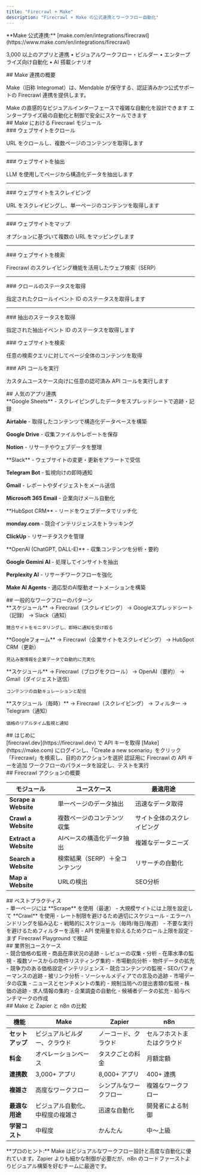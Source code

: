 ```yaml
---
title: "Firecrawl + Make"
description: "Firecrawl + Make の公式連携とワークフロー自動化"
---
```


<Note>
**Make 公式連携:** [make.com/en/integrations/firecrawl](https://www.make.com/en/integrations/firecrawl)

3,000 以上のアプリと連携 • ビジュアルワークフロー・ビルダー • エンタープライズ向け自動化 • AI 搭載シナリオ
</Note>

<div id="make-integration-overview">
  ## Make 連携の概要
</div>

Make（旧称 Integromat）は、Mendable が保守する、認証済みかつ公式サポートの Firecrawl 連携を提供します。

<CardGroup cols={2}>
  <Card title="ビジュアルワークフロー・ビルダー" icon="diagram-project">
    Make の直感的なビジュアルインターフェースで複雑な自動化を設計できます
  </Card>

  <Card title="エンタープライズ対応" icon="building">
    エンタープライズ級の自動化と制御で安全にスケールできます
  </Card>
</CardGroup>

<div id="firecrawl-modules-in-make">
  ## Make における Firecrawl モジュール
</div>

<AccordionGroup>
  <Accordion title="アクション（7 モジュール）" icon="bolt">

<div id="crawl-a-website">
  ### ウェブサイトをクロール
</div>

URL をクロールし、複数ページのコンテンツを取得します

---

<div id="extract-a-website">
  ### ウェブサイトを抽出
</div>

LLM を使用してページから構造化データを抽出します

---

<div id="scrape-a-website">
  ### ウェブサイトをスクレイピング
</div>

URL をスクレイピングし、単一ページのコンテンツを取得します

---

<div id="map-a-website">
  ### ウェブサイトをマップ
</div>

オプションに基づいて複数の URL をマッピングします

---

<div id="search-a-website">
  ### ウェブサイトを検索
</div>

Firecrawl のスクレイピング機能を活用したウェブ検索（SERP）

---

<div id="get-crawl-status">
  ### クロールのステータスを取得
</div>

指定されたクロールイベント ID のステータスを取得します

---

<div id="get-extract-status">
  ### 抽出のステータスを取得
</div>

指定された抽出イベント ID のステータスを取得します

  </Accordion>

  <Accordion title="検索（1 モジュール）" icon="magnifying-glass">

<div id="search-a-website">
  ### ウェブサイトを検索
</div>

任意の検索クエリに対してページ全体のコンテンツを取得

  </Accordion>

  <Accordion title="高度" icon="code">

<div id="make-an-api-call">
  ### API コールを実行
</div>

カスタムユースケース向けに任意の認可済み API コールを実行します

  </Accordion>
</AccordionGroup>

<div id="popular-app-integrations">
  ## 人気のアプリ連携
</div>

<Tabs>
  <Tab title="Data Storage">
**Google Sheets** - スクレイピングしたデータをスプレッドシートで追跡・記録

**Airtable** - 取得したコンテンツで構造化データベースを構築

**Google Drive** - 収集ファイルやレポートを保存

**Notion** - リサーチやウェブデータを整理
  </Tab>

  <Tab title="Communication">
**Slack** - ウェブサイトの変更・更新をアラートで受信

**Telegram Bot** - 監視向けの即時通知

**Gmail** - レポートやダイジェストをメール送信

**Microsoft 365 Email** - 企業向けメール自動化
  </Tab>

  <Tab title="CRM & Sales">
**HubSpot CRM** - リードをウェブデータでリッチ化

**monday.com** - 競合インテリジェンスをトラッキング

**ClickUp** - リサーチタスクを管理
  </Tab>

  <Tab title="AI Tools">
**OpenAI (ChatGPT, DALL-E)** - 収集コンテンツを分析・要約

**Google Gemini AI** - 処理してインサイトを抽出

**Perplexity AI** - リサーチワークフローを強化

**Make AI Agents** - 適応型のAI駆動オートメーションを構築
  </Tab>
</Tabs>

<div id="common-workflow-patterns">
  ## 一般的なワークフローのパターン
</div>

<CardGroup cols={2}>
  <Card title="Competitor Monitoring" icon="binoculars">
    **スケジュール** → Firecrawl（スクレイピング） → Googleスプレッドシート（記録） → Slack（通知）

    競合サイトをモニタリングし、即時に通知を受け取る
  </Card>

  <Card title="Lead Enrichment" icon="users">
    **Googleフォーム** → Firecrawl（企業サイトをスクレイピング） → HubSpot CRM（更新）

    見込み客情報を企業データで自動的に充実化
  </Card>

  <Card title="Content Aggregation" icon="newspaper">
    **スケジュール** → Firecrawl（ブログをクロール） → OpenAI（要約） → Gmail（ダイジェスト送信）

    コンテンツの自動キュレーションと配信
  </Card>

  <Card title="Price Monitoring" icon="chart-line">
    **スケジュール（毎時）** → Firecrawl（スクレイピング） → フィルター → Telegram（通知）

    価格のリアルタイム監視と通知
  </Card>
</CardGroup>

<div id="getting-started">
  ## はじめに
</div>

<Steps>
  <Step title="Firecrawl にサインアップ">
    [firecrawl.dev](https://firecrawl.dev) で API キーを取得
  </Step>

  <Step title="Make でシナリオを作成">
    [Make](https://make.com) にログインし、「Create a new scenario」をクリック
  </Step>

  <Step title="Firecrawl モジュールを追加">
    「Firecrawl」を検索し、目的のアクションを選択
  </Step>

  <Step title="API キーで接続">
    認証用に Firecrawl の API キーを追加
  </Step>

  <Step title="設定とテスト">
    ワークフローのパラメータを設定し、テストを実行
  </Step>
</Steps>

<div id="firecrawl-actions-overview">
  ## Firecrawl アクションの概要
</div>

| モジュール | ユースケース | 最適用途 |
|--------|----------|----------|
| **Scrape a Website** | 単一ページのデータ抽出 | 迅速なデータ取得 |
| **Crawl a Website** | 複数ページのコンテンツ収集 | サイト全体のスクレイピング |
| **Extract a Website** | AIベースの構造化データ抽出 | 複雑なデータニーズ |
| **Search a Website** | 検索結果（SERP）＋全コンテンツ | リサーチの自動化 |
| **Map a Website** | URLの検出 | SEO分析 |

<div id="best-practices">
  ## ベストプラクティス
</div>

<CardGroup cols={2}>
  <Card title="Performance" icon="gauge-high">
    - 単一ページには **Scrape** を使用（最速）
    - 大規模サイトには上限を設定して **Crawl** を使用
    - レート制限を避けるため適切にスケジュール
    - エラーハンドリングを組み込む
  </Card>

  <Card title="Cost Optimization" icon="piggy-bank">
    - 戦略的にスケジュール（毎時/毎日/毎週）
    - 不要な実行を避けるためフィルターを活用
    - API 使用量を抑えるためクロール上限を設定
    - まず Firecrawl Playground で検証
  </Card>
</CardGroup>

<div id="industry-use-cases">
  ## 業界別ユースケース
</div>

<AccordionGroup>
  <Accordion title="E-commerce" icon="cart-shopping">
    - 競合価格の監視
    - 商品在庫状況の追跡
    - レビューの収集・分析
    - 在庫水準の監視
  </Accordion>

  <Accordion title="Real Estate" icon="house">
    - 複数ソースからの物件リスティング集約
    - 市場動向分析
    - 物件データの拡充
    - 競争力のある価格設定インテリジェンス
  </Accordion>

  <Accordion title="Marketing" icon="bullhorn">
    - 競合コンテンツの監視
    - SEOパフォーマンスの追跡
    - 被リンク分析
    - ソーシャルメディアでの言及の追跡
  </Accordion>

  <Accordion title="Finance" icon="chart-line">
    - 市場データの収集
    - ニュースとセンチメントの集約
    - 規制当局への提出書類の監視
    - 株価の追跡
  </Accordion>

  <Accordion title="HR & Recruitment" icon="user-tie">
    - 求人情報の集約
    - 企業調査の自動化
    - 候補者データの拡充
    - 給与ベンチマークの作成
  </Accordion>
</AccordionGroup>

<div id="make-vs-zapier-vs-n8n">
  ## Make と Zapier と n8n の比較
</div>

| 機能 | Make | Zapier | n8n |
|---------|------|--------|-----|
| **セットアップ** | ビジュアルビルダー、クラウド | ノーコード、クラウド | セルフホストまたはクラウド |
| **料金** | オペレーションベース | タスクごとの料金 | 月額定額 |
| **連携数** | 3,000+ アプリ | 8,000+ アプリ | 400+ 連携 |
| **複雑さ** | 高度なワークフロー | シンプルなワークフロー | 複雑なワークフロー |
| **最適な用途** | ビジュアル自動化、 中程度の複雑さ | 迅速な自動化 | 開発者による制御 |
| **学習コスト** | 中程度 | かんたん | 中〜上級 |

<Tip>
**プロのヒント:** Make はビジュアルなワークフロー設計と高度な自動化に優れています。Zapier よりも細かな制御が必要だが、n8n のコードファーストよりビジュアル構築を好むチームに最適です。
</Tip>